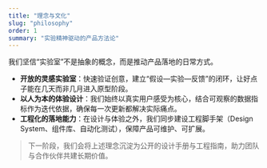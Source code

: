 ```yaml
---
title: "理念与文化"
slug: "philosophy"
order: 1
summary: "实验精神驱动的产品方法论"
---
```


我们坚信“实验室”不是抽象的概念，而是推动产品落地的日常方式。

- **开放的灵感实验室**：快速验证创意，建立“假设—实验—反馈”的闭环，让好点子能在几天而非几月进入原型阶段。
- **以人为本的体验设计**：我们始终以真实用户感受为核心，结合可观察的数据指标作为迭代依据，确保每一次更新都解决实际痛点。
- **工程化的落地能力**：在设计与体验之外，我们同步建设工程脚手架（Design System、组件库、自动化测试），保障产品可维护、可扩展。

> 下一阶段，我们会将上述理念沉淀为公开的设计手册与工程指南，助力团队与合作伙伴共建长期价值。
